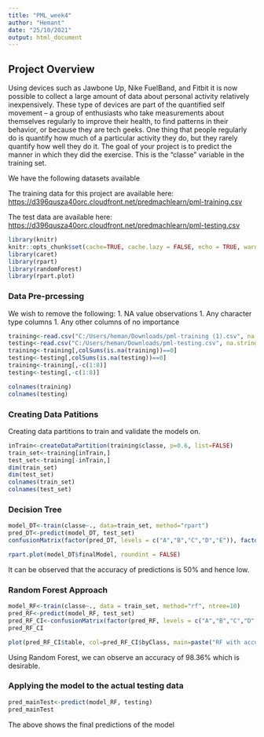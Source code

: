 ---
title: "PML_week4"
author: "Hemant"
date: "25/10/2021"
output: html_document
---
## Project Overview

Using devices such as Jawbone Up, Nike FuelBand, and Fitbit it is now possible to collect a large amount of data about personal activity relatively inexpensively. These type of devices are part of the quantified self movement – a group of enthusiasts who take measurements about themselves regularly to improve their health, to find patterns in their behavior, or because they are tech geeks. One thing that people regularly do is quantify how much of a particular activity they do, but they rarely quantify how well they do it. The goal of your project is to predict the manner in which they did the exercise. This is the "classe" variable in the training set.

We have the following datasets available

The training data for this project are available here:
<https://d396qusza40orc.cloudfront.net/predmachlearn/pml-training.csv>

The test data are available here:
<https://d396qusza40orc.cloudfront.net/predmachlearn/pml-testing.csv>



```{r}
library(knitr)
knitr::opts_chunk$set(cache=TRUE, cache.lazy = FALSE, echo = TRUE, warning = FALSE, message = FALSE, results = 'hide', dpi = 180, fig.height = 5, fig.width = 8)
library(caret)
library(rpart)
library(randomForest)
library(rpart.plot)
```

### Data Pre-prcessing

We wish to remove the following:
1. NA value observations
1. Any character type columns
1. Any other columns of no importance

```{r echo=TRUE, results='hide'}
training<-read.csv("C:/Users/heman/Downloads/pml-training (1).csv", na.strings = c("NA", "#DIV/0!", ""))
testing<-read.csv("C:/Users/heman/Downloads/pml-testing.csv", na.strings = c("NA", "#DIV/0!", ""))
training<-training[,colSums(is.na(training))==0]
testing<-testing[,colSums(is.na(testing))==0]
training<-training[,-c(1:8)]
testing<-testing[,-c(1:8)]
```

```{r cars}
colnames(training)
colnames(testing)
```

### Creating Data Patitions

Creating data partitions to train and validate the models on. 

```{r DataPartitions}
inTrain<-createDataPartition(training$classe, p=0.6, list=FALSE)
train_set<-training[inTrain,]
test_set<-training[-inTrain,]
dim(train_set)
dim(test_set)
colnames(train_set)
colnames(test_set)

```

### Decision Tree

```{r}
model_DT<-train(classe~., data=train_set, method="rpart")
pred_DT<-predict(model_DT, test_set)
confusionMatrix(factor(pred_DT, levels = c("A","B","C","D","E")), factor(test_set$classe, levels = c("A","B","C","D","E")))
```

```{r}
rpart.plot(model_DT$finalModel, roundint = FALSE)
```

It can be observed that the accuracy of predictions is 50% and hence low.

### Random Forest Approach

```{r}
model_RF<-train(classe~., data = train_set, method="rf", ntree=10)
pred_RF<-predict(model_RF, test_set)
pred_RF_CI<-confusionMatrix(factor(pred_RF, levels = c("A","B","C","D","E")), factor(test_set$classe, levels = c("A","B","C","D","E")))
pred_RF_CI
```

```{r}
plot(pred_RF_CI$table, col=pred_RF_CI$byClass, main=paste("RF with accuracy of ", round(pred_RF_CI$overall['Accuracy'],4)))
```

Using Random Forest, we can observe an accuracy of 98.36% which is desirable.


### Applying the model to the actual testing data

```{r}
pred_mainTest<-predict(model_RF, testing)
pred_mainTest
```

The above shows the final predictions of the model
